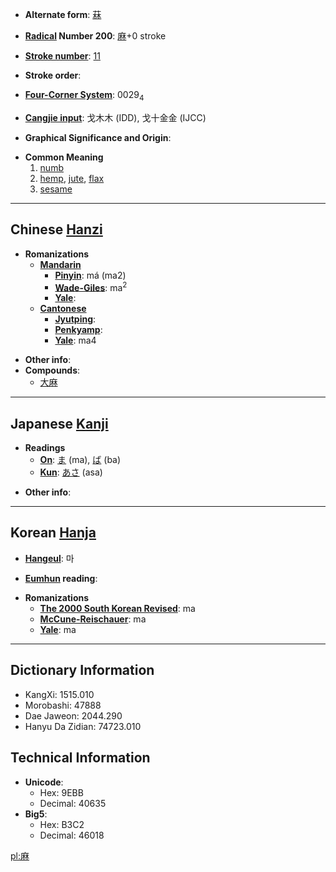 * '''Alternate form''': [[菻]]

* '''[[Wiktionary:Chinese radical index| Radical]] Number 200''': [[Wiktionary:Chinese radical index 麻|麻]]+0 stroke

* '''[[Wiktionary:Chinese total strokes index|Stroke number]]''': [[Wiktionary:Chinese total strokes index 11|11]]

* '''Stroke order''': 

* '''[[Wiktionary:Chinese four corner index|Four-Corner System]]''': 0029<sub>4</sub>

* '''[[Wiktionary:Chinese Cangjie index|Cangjie input]]''': 戈木木 (IDD), 戈十金金 (IJCC)

* '''Graphical Significance and Origin''': 

* '''Common Meaning'''
*# [[numb]]
*# [[hemp]], [[jute]], [[flax]]
*# [[sesame]]

----

== Chinese [[Hanzi]] ==

* '''Romanizations'''
** '''[[Mandarin]]'''
*** '''[[Pinyin]]''': má (ma2)
*** '''[[Wade-Giles]]''': ma<sup>2</sup>
*** '''[[Yale]]''': 
** '''[[Cantonese]]'''
*** '''[[Jyutping]]''':
*** '''[[Penkyamp]]''': 
*** '''[[Yale]]''': ma4

* '''Other info''': 
* '''Compounds''':
**[[大麻]]

----

== Japanese [[Kanji]] ==

* '''Readings'''
** '''[[On]]''': [[ま]] (ma), [[ば]] (ba)
** '''[[Kun]]''': [[あさ]] (asa)

* '''Other info''':  

----

== Korean [[Hanja]] ==

* '''[[Hangeul]]''': 마

* '''[[Eumhun]] reading''': 

* '''Romanizations'''
** '''[[The 2000 South Korean Revised Romanization|The 2000 South Korean Revised]]''': ma
** '''[[McCune-Reischauer]]''': ma
** '''[[Yale]]''': ma

----

== Dictionary Information ==

* KangXi: 1515.010
* Morobashi: 47888
* Dae Jaweon: 2044.290
* Hanyu Da Zidian: 74723.010

== Technical Information ==

* '''Unicode''':
** Hex: 9EBB
** Decimal: 40635
* '''Big5''':
** Hex: B3C2
** Decimal: 46018

[[pl:麻]]